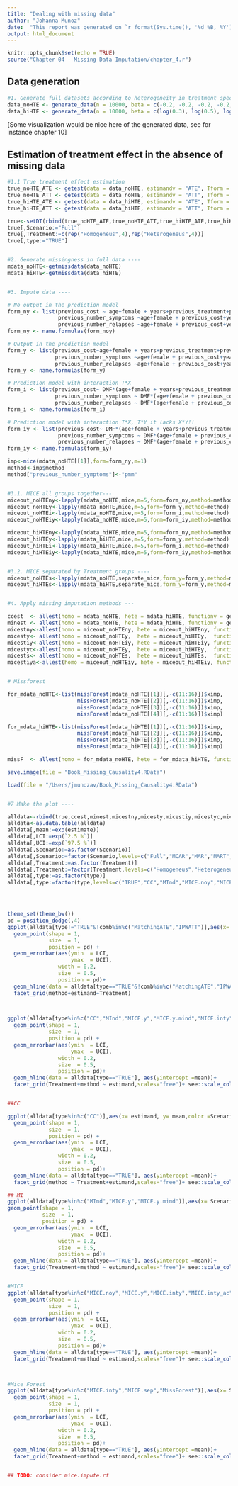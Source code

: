 ```yaml
---
title: "Dealing with missing data"
author: "Johanna Munoz"
date:  "This report was generated on `r format(Sys.time(), '%d %B, %Y')`"
output: html_document
---
```


```r
knitr::opts_chunk$set(echo = TRUE)
source("Chapter 04 - Missing Data Imputation/chapter_4.r")
```

## Data generation


```r
#1. Generate full datasets according to heterogeneity in treatment specification ----
data_noHTE <- generate_data(n = 10000, beta = c(-0.2, -0.2, -0.2, -0.2, -0.2), seed = 1234) # no treatment effect
data_hiHTE <- generate_data(n = 10000, beta = c(log(0.3), log(0.5), log(1), log(1.1), log(1.5)), seed = 1234) # strong treatment effect
```

[Some visualization would be nice here of the generated data, see for instance chapter 10]

## Estimation of treatment effect in the absence of missing data

```r
#1.1 True treatment effect estimation
true_noHTE_ATE <- getest(data = data_noHTE, estimandv = "ATE", Tform = 1, CC = TRUE)
true_noHTE_ATT <- getest(data = data_noHTE, estimandv = "ATT", Tform = 1, CC = TRUE)
true_hiHTE_ATE <- getest(data = data_hiHTE, estimandv = "ATE", Tform = 1, CC = TRUE)
true_hiHTE_ATT <- getest(data = data_hiHTE, estimandv = "ATT", Tform = 1, CC = TRUE)
```

```r
true<-setDT(rbind(true_noHTE_ATE,true_noHTE_ATT,true_hiHTE_ATE,true_hiHTE_ATT))
true[,Scenario:="Full"]
true[,Treatment:=c(rep("Homogeneus",4),rep("Heterogeneus",4))]
true[,type:="TRUE"]


#2. Generate missingness in full data ----
mdata_noHTE<-getmissdata(data_noHTE)
mdata_hiHTE<-getmissdata(data_hiHTE)


#3. Impute data ----

# No output in the prediction model 
form_ny <- list(previous_cost ~ age+female + years+previous_treatment+previous_number_symptoms+DMF+previous_number_relapses,
                previous_number_symptoms ~age+female + previous_cost+years+previous_treatment+previous_number_relapses+DMF,
                previous_number_relapses ~age+female + previous_cost+years+previous_treatment+previous_number_symptoms+DMF)
form_ny <- name.formulas(form_noy)

# Output in the prediction model 
form_y <- list(previous_cost~age+female + years+previous_treatment+previous_number_symptoms+DMF+previous_number_relapses+y,
               previous_number_symptoms ~age+female + previous_cost+years+previous_treatment+previous_number_relapses+DMF+y,
               previous_number_relapses ~age+female + previous_cost+years+previous_treatment+previous_number_symptoms+DMF+y)
form_y <- name.formulas(form_y)

# Prediction model with interaction T*X
form_i <- list(previous_cost~ DMF*(age+female + years+previous_treatment+previous_number_symptoms+previous_number_relapses),
               previous_number_symptoms ~ DMF*(age+female + previous_cost+years+previous_treatment+previous_number_relapses),
               previous_number_relapses ~ DMF*(age+female + previous_cost+years+previous_treatment+previous_number_symptoms))
form_i <- name.formulas(form_i)

# Prediction model with interaction T*X, T*Y it lacks X*Y!!
form_iy <- list(previous_cost~ DMF*(age+female + years+previous_treatment+previous_number_symptoms+previous_number_relapses+y),
                previous_number_symptoms ~ DMF*(age+female + previous_cost+years+previous_treatment+previous_number_relapses+y),
                previous_number_relapses ~ DMF*(age+female + previous_cost+years+previous_treatment+previous_number_symptoms+y))
form_iy <- name.formulas(form_iy)

imp<-mice(mdata_noHTE[[1]],form=form_ny,m=1)
method<-imp$method
method["previous_number_symptoms"]<-"pmm"


#3.1. MICE all groups together---
miceout_noHTEny<-lapply(mdata_noHTE,mice,m=5,form=form_ny,method=method)
miceout_noHTEy<-lapply(mdata_noHTE,mice,m=5,form=form_y,method=method)
miceout_noHTEi<-lapply(mdata_noHTE,mice,m=5,form=form_i,method=method)
miceout_noHTEiy<-lapply(mdata_noHTE,mice,m=5,form=form_iy,method=method)

miceout_hiHTEny<-lapply(mdata_hiHTE,mice,m=5,form=form_ny,method=method)
miceout_hiHTEy<-lapply(mdata_hiHTE,mice,m=5,form=form_y,method=method)
miceout_hiHTEi<-lapply(mdata_hiHTE,mice,m=5,form=form_i,method=method)
miceout_hiHTEiy<-lapply(mdata_hiHTE,mice,m=5,form=form_iy,method=method)


#3.2. MICE separated by Treatment groups ----
miceout_noHTEs<-lapply(mdata_noHTE,separate_mice,form_y=form_y,method=method)
miceout_hiHTEs<-lapply(mdata_hiHTE,separate_mice,form_y=form_y,method=method)


#4. Apply missing imputation methods ---

ccest  <- allest(homo = mdata_noHTE, hete = mdata_hiHTE, functionv = getest, Tformv = 1, CCv = TRUE, typev = "CC" , approachv=NULL, replacev = FALSE) # Complete case
minest <- allest(homo = mdata_noHTE, hete = mdata_hiHTE, functionv = getest, Tformv = 2, CCv = FALSE, typev = "MInd", approachv=NULL, replacev = FALSE) # Missing indicator
micestny<-allest(homo = miceout_noHTEny, hete = miceout_hiHTEny, functionv = getmicest, Tformv = 1, CCv = FALSE, typev = "MICE.noy", approachv="within", replacev = FALSE) #MICE no outcome within 
micesty<- allest(homo = miceout_noHTEy,  hete = miceout_hiHTEy,  functionv = getmicest, Tformv = 1, CCv = FALSE, typev = "MICE.y",   approachv="within", replacev = FALSE) #MICE with outcome within  
micestiy<-allest(homo = miceout_noHTEiy, hete = miceout_hiHTEiy, functionv = getmicest, Tformv = 1, CCv = FALSE, typev = "MICE.inty",approachv="within", replacev = FALSE) #MICE with outcome and interaction within  
micestyc<-allest(homo = miceout_noHTEy,  hete = miceout_hiHTEy,  functionv = getmicest, Tformv = 3, CCv = FALSE, typev = "MICE.y.mind",approachv="within", replacev = FALSE) #MICE with outcome and MI within 
micests<- allest(homo = miceout_noHTEs,  hete = miceout_hiHTEs,  functionv = getmicest, Tformv = 1, CCv = FALSE, typev = "MICE.sep",approachv="within", replacev = FALSE) #MICE with outcome and MI within 
micestiya<-allest(homo = miceout_noHTEiy, hete = miceout_hiHTEiy, functionv = getmicest, Tformv = 1, CCv = FALSE, typev = "MICE.inty.ac",approachv="across", replacev = FALSE) #MICE with outcome and interaction within  


# Missforest

for_mdata_noHTE<-list(missForest(mdata_noHTE[[1]][,-c(11:16)])$ximp,
                      missForest(mdata_noHTE[[2]][,-c(11:16)])$ximp,
                      missForest(mdata_noHTE[[3]][,-c(11:16)])$ximp,
                      missForest(mdata_noHTE[[4]][,-c(11:16)])$ximp)

for_mdata_hiHTE<-list(missForest(mdata_hiHTE[[1]][,-c(11:16)])$ximp,
                      missForest(mdata_hiHTE[[2]][,-c(11:16)])$ximp,
                      missForest(mdata_hiHTE[[3]][,-c(11:16)])$ximp,
                      missForest(mdata_hiHTE[[4]][,-c(11:16)])$ximp)

missF  <- allest(homo = for_mdata_noHTE, hete = for_mdata_hiHTE, functionv = getest, Tformv = 1, CCv = FALSE, typev = "MissForest" , approachv=NULL, replacev = FALSE) # Random Forest

save.image(file = "Book_Missing_Causality4.RData")  

load(file = "/Users/jmunozav/Book_Missing_Causality4.RData")


#7 Make the plot ----

alldata<-rbind(true,ccest,minest,micestny,micesty,micestiy,micestyc,micests,micestiya,missF)
alldata<-as.data.table(alldata)
alldata[,mean:=exp(estimate)]
alldata[,LCI:=exp(`2.5 %`)]
alldata[,UCI:=exp(`97.5 %`)]
alldata[,Scenario:=as.factor(Scenario)]
alldata[,Scenario:=factor(Scenario,levels=c("Full","MCAR","MAR","MART","MNAR"))]  
alldata[,Treatment:=as.factor(Treatment)] 
alldata[,Treatment:=factor(Treatment,levels=c("Homogeneus","Heterogeneus"))]
alldata[,type:=as.factor(type)]
alldata[,type:=factor(type,levels=c("TRUE","CC","MInd","MICE.noy","MICE.y","MICE.y.mind","MICE.inty","MICE.inty_ac","MICE.sep","MissForest"))]




theme_set(theme_bw())
pd = position_dodge(.4)   
ggplot(alldata[type!="TRUE"&!comb%in%c("MatchingATE","IPWATT")],aes(x= Scenario, y= mean,color =type)) +
  geom_point(shape = 1,
             size  = 1,
             position = pd) +
  geom_errorbar(aes(ymin  = LCI,
                    ymax  = UCI),
                width = 0.2,
                size  = 0.5,
                position = pd)+
  geom_hline(data = alldata[type=="TRUE"&!comb%in%c("MatchingATE","IPWATT")], aes(yintercept =mean))+
  facet_grid(method+estimand~Treatment)       

 

ggplot(alldata[type%in%c("CC","MInd","MICE.y","MICE.y.mind","MICE.inty","MICE.inty_ac","MICE.sep","MissForest")],aes(x= Scenario, y= mean,color =type)) +
  geom_point(shape = 1,
             size  = 1,
             position = pd) +
  geom_errorbar(aes(ymin  = LCI,
                    ymax  = UCI),
                width = 0.2,
                size  = 0.5,
                position = pd)+
  geom_hline(data = alldata[type=="TRUE"], aes(yintercept =mean))+
  facet_grid(Treatment+method ~ estimand,scales="free")+ see::scale_color_flat()+theme_light()       


##CC

ggplot(alldata[type%in%c("CC")],aes(x= estimand, y= mean,color =Scenario)) +
  geom_point(shape = 1,
             size  = 1,
             position = pd) +
  geom_errorbar(aes(ymin  = LCI,
                    ymax  = UCI),
                width = 0.2,
                size  = 0.5,
                position = pd)+
  geom_hline(data = alldata[type=="TRUE"], aes(yintercept =mean))+
  facet_grid(method ~ Treatment+estimand,scales="free")+ see::scale_color_flat()+theme_light()       

## MI
ggplot(alldata[type%in%c("MInd","MICE.y","MICE.y.mind")],aes(x= Scenario, y= mean,color =type)) +
geom_point(shape = 1,
           size  = 1,
           position = pd) +
  geom_errorbar(aes(ymin  = LCI,
                    ymax  = UCI),
                width = 0.2,
                size  = 0.5,
                position = pd)+
  geom_hline(data = alldata[type=="TRUE"], aes(yintercept =mean))+
  facet_grid(Treatment+method ~ estimand,scales="free")+ see::scale_color_flat()+theme_light()       


#MICE
ggplot(alldata[type%in%c("MICE.noy","MICE.y","MICE.inty","MICE.inty_ac","MICE.sep")],aes(x= Scenario, y= mean,color =type)) +
  geom_point(shape = 1,
             size  = 1,
             position = pd) +
  geom_errorbar(aes(ymin  = LCI,
                    ymax  = UCI),
                width = 0.2,
                size  = 0.5,
                position = pd)+
  geom_hline(data = alldata[type=="TRUE"], aes(yintercept =mean))+
  facet_grid(Treatment+method ~ estimand,scales="free")+ see::scale_color_flat()+theme_light()       



#Mice Forest
ggplot(alldata[type%in%c("MICE.inty","MICE.sep","MissForest")],aes(x= Scenario, y= mean,color =type)) +
  geom_point(shape = 1,
             size  = 1,
             position = pd) +
  geom_errorbar(aes(ymin  = LCI,
                    ymax  = UCI),
                width = 0.2,
                size  = 0.5,
                position = pd)+
  geom_hline(data = alldata[type=="TRUE"], aes(yintercept =mean))+
  facet_grid(Treatment+method ~ estimand,scales="free")+ see::scale_color_flat()+theme_light()       


## TODO: consider mice.impute.rf
```


